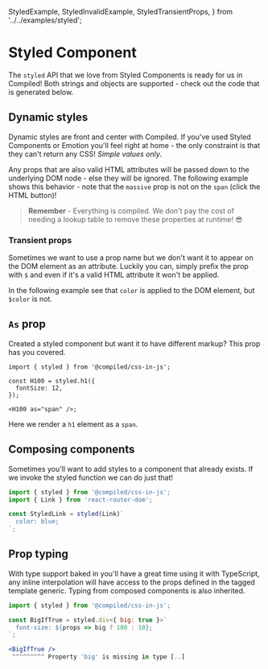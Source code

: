   StyledExample,
  StyledInvalidExample,
  StyledTransientProps,
} from '../../examples/styled';

# Styled Component

The `styled` API that we love from Styled Components is ready for us in Compiled!
Both strings and objects are supported -
check out the code that is generated below.

<StyledExample />

## Dynamic styles

Dynamic styles are front and center with Compiled.
If you've used Styled Components or Emotion you'll feel right at home -
the only constraint is that they can't return any CSS!
_Simple values only_.

Any props that are also valid HTML attributes will be passed down to the underlying DOM node -
else they will be ignored.
The following example shows this behavior - note that the `massive` prop is not on the `span` (click the HTML button)!

<StyledInvalidExample />

> **Remember** - Everything is compiled.
> We don't pay the cost of needing a lookup table to remove these properties at runtime! 😎

### Transient props

Sometimes we want to use a prop name but we don't want it to appear on the DOM element as an attribute.
Luckily you can,
simply prefix the prop with `$` and even if it's a valid HTML attribute it won't be applied.

In the following example see that `color` is applied to the DOM element,
but `$color` is not.

<StyledTransientProps />

## `As` prop

Created a styled component but want it to have different markup?
This prop has you covered.

```tsx
import { styled } from '@compiled/css-in-js';

const H100 = styled.h1({
  fontSize: 12,
});

<H100 as="span" />;
```

Here we render a `h1` element as a `span`.

## Composing components

Sometimes you'll want to add styles to a component that already exists.
If we invoke the styled function we can do just that!

```jsx
import { styled } from '@compiled/css-in-js';
import { Link } from 'react-router-dom';

const StyledLink = styled(Link)`
  color: blue;
`;
```

## Prop typing

With type support baked in you'll have a great time using it with TypeScript,
any inline interpolation will have access to the props defined in the tagged template generic.
Typing from composed components is also inherited.

```jsx
import { styled } from '@compiled/css-in-js';

const BigIfTrue = styled.div<{ big: true }>`
  font-size: ${props => big ? 100 : 10};
`;

<BigIfTrue />
 ^^^^^^^^^ Property 'big' is missing in type [..]
```

